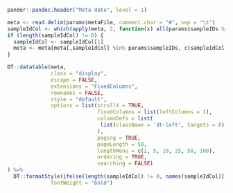 <!-- META DATA -->

```r

pander::pandoc.header("Meta data", level = 1)

meta <- read.delim(params$metaFile, comment.char = "#", sep = "\t")
sampleIdCol <- which(apply(meta, 2, function(x) all(params$sampleIDs %in% x)))
if (length(sampleIdCol) != 0) {
  sampleIdCol <- sampleIdCol[1]
  meta <- meta[meta[,sampleIdCol] %in% params$sampleIDs, c(sampleIdCol, (1:ncol(meta))[-sampleIdCol]), drop = FALSE]
}

```


```r

DT::datatable(meta,
              class = "display",
              escape = FALSE, 
              extensions = "FixedColumns",
              rownames = FALSE,
              style = "default",
              options = list(scrollX = TRUE,
                             fixedColumns = list(leftColumns = 1),
                             columnDefs = list(
                              list(className = 'dt-left', targets = 0)
                             ),
                             paging = TRUE,
                             pageLength = 50,
                             lengthMenu = c(2, 5, 10, 25, 50, 100),
                             ordering = TRUE,
                             searching = FALSE)
) %>%
  DT::formatStyle(ifelse(length(sampleIdCol) != 0, names(sampleIdCol)[1], 1),
              fontWeight = "bold")

```